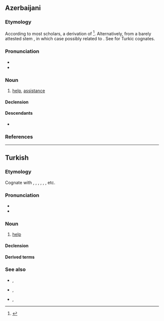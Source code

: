 ==Azerbaijani==
{{az-variant|јардым|یاردیم}}

===Etymology===
According to most scholars, a derivation of {{der|az|fa|یار|tr=yâr}}<ref>{{R:trk:ESTJa|vol=IV|pages=142-143}}</ref>.
Alternatively, from a barely attested stem {{m|und|*yar-|}}, in which case possibly related to {{m|trk-cmn|*yara-||to be good enough}}. See {{cog|tr|yardım}} for Turkic cognates.

===Pronunciation===
* {{IPA|az|[jɑrdɯm]}}
* {{hyphenation|az|yar|dım}}

===Noun===
{{az-noun}}

# [[help]], [[assistance]]
#: {{syn|az|kömək}}
#: {{uxi|az|'''Yardımınıza''' [[ehtiyac|ehtiyacım]] var(dır)|t=I need your help.}}
#: {{uxi|az|'''Yardıma''' [[ehtiyac|ehtiyacın]] var(dır)?|t=Do you {{lb|az|in the singular}} need help?}}
#: {{uxi|az|'''Yardımın''' üçün təşəkkürlər.|t=Thanks for your {{lb|az|in the singular}} help.}}

====Declension====
{{az-decl-noun|ı|c}}

====Descendants====
* {{desc|fa|یاردم|bor=1|tr=yârdom, yârdum}}

===References===
<references/>

----

==Turkish==

===Etymology===
Cognate with {{cog|ba|ярҙам}}, {{cog|ky|жардам}},
{{cog|uz|yordam}},
{{cog|ug|ياردەم|}},
{{cog|tk|ýardam}},
{{cog|kk|жәрдем||help, assistance}}, etc.

===Pronunciation===
* {{IPA|tr|[jɑɾˈdɯm]}}
* {{hyphenation|tr|yar|dım}}

===Noun===
{{tr-noun|ı|lar}}

# [[help]]

====Declension====
{{tr-infl-noun-c|ı|poss=1}}

====Derived terms====
{{der4|tr|yardım etmek|yardımcı|yardımcılık|yardımsever}}

===See also===
* {{l|tr|yardımınıza ihtiyacım var}}, {{l|tr|yardımına ihtiyacım var|gloss=I need your help}}
* {{l|tr|yardıma ihtiyacınız var mı?}}, {{l|tr|yardıma ihtiyacın var mı?|gloss=do you need help?}}
* {{l|tr|yardımınız için teşekkürler}}, {{l|tr|yardımın için teşekkürler|gloss=thanks for your help}}